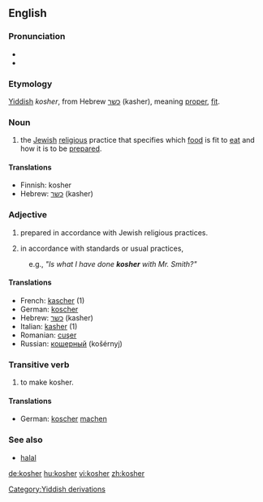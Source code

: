 ==English==

===Pronunciation===
*{{IPA|/ˈkəʊʃ@(r)/}}
*{{SAMPA|/"k@US@(r)/}}

===Etymology===
[[Yiddish]] ''kosher'', from Hebrew [[כשר]] (kasher), meaning [[proper]], [[fit]].

===Noun===
{{en-noun|-}}

# the [[Jew]]ish [[religion|religious]] practice that specifies which [[food]] is fit to [[eat]] and how it is to be [[prepare]]d.

====Translations====
*Finnish: kosher
*Hebrew: [[כשר]] (kasher)

===Adjective===
{{en-adj|-}}

# {{italbrac|of food}} prepared in accordance with Jewish religious practices.
# {{italbrac|generally}} in accordance with standards or usual practices, 
:e.g., ''"Is what I have done '''kosher''' with Mr. Smith?"''

====Translations====
*French: [[kascher]] (1) 
*German: [[koscher]]
*Hebrew: [[כשר]] (kasher)
*Italian: [[kasher]] (1)
*Romanian: [[cuşer]]
*Russian: [[кошерный]] (košérnyj)

===Transitive verb===
{{en-verb}}

# {{transitive}} to make kosher.

====Translations====
*German: [[koscher]] [[machen]]

===See also===
*[[halal]]

[[Category:Yiddish derivations]]

[[de:kosher]]
[[hu:kosher]]
[[vi:kosher]]
[[zh:kosher]]
